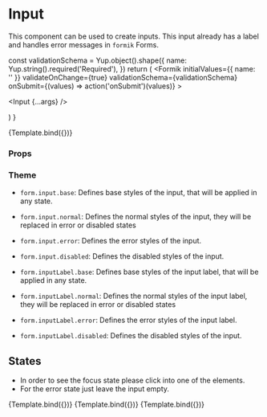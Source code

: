 
<Meta title="Components/Form/Input" component={Input} />

# Input

This component can be used to create inputs. This input already has a label and handles error messages in `formik` Forms.

  const validationSchema = Yup.object().shape({
    name: Yup.string().required('Required'),
  })
  return (
    <Formik
      initialValues={{ name: '' }}
      validateOnChange={true}
      validationSchema={validationSchema}
      onSubmit={(values) => action('onSubmit')(values)}
    >
      <Form>
        <SectionContentTwoColumn>
          <Input {...args} />
        </SectionContentTwoColumn>
      </Form>
    </Formik>
  )
}

<Canvas>
  <Story
    name="Default"
    args={{
      label: 'Name',
      type: 'text',
      placeholder: 'Firstname Lastname',
      name: 'name',
    }}
  >
    {Template.bind({})}
  </Story>
</Canvas>

### Props

<ArgsTable story="Default" />

### Theme

- `form.input.base`: Defines base styles of the input, that will be applied in any state.
- `form.input.normal`: Defines the normal styles of the input, they will be replaced in error or disabled states
- `form.input.error`: Defines the error styles of the input.
- `form.input.disabled`: Defines the disabled styles of the input.

- `form.inputLabel.base`: Defines base styles of the input label, that will be applied in any state.
- `form.inputLabel.normal`: Defines the normal styles of the input label, they will be replaced in error or disabled states
- `form.inputLabel.error`: Defines the error styles of the input label.
- `form.inputLabel.disabled`: Defines the disabled styles of the input.

## States

- In order to see the focus state please click into one of the elements.
- For the error state just leave the input empty.

<Canvas>
  <Story
    name="Placeholder"
    args={{
      label: 'Name (Placeholder)',
      type: 'text',
      placeholder: 'Placeholder',
      name: 'name',
      value: '',
    }}
  >
    {Template.bind({})}
  </Story>
  <Story
    name="Filled"
    args={{
      label: 'Name (Filled)',
      type: 'text',
      placeholder: 'Placeholder',
      name: 'name',
      value: 'John Doe',
    }}
  >
    {Template.bind({})}
  </Story>
  <Story
    name="Disabled"
    args={{
      label: 'Name (Disabled)',
      type: 'text',
      placeholder: 'Firstname Lastname',
      name: 'name',
      value: '',
      disabled: true,
    }}
  >
    {Template.bind({})}
  </Story>
</Canvas>
